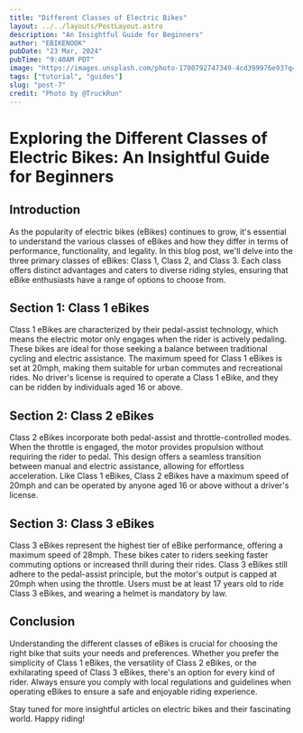 ```yaml
---
title: "Different Classes of Electric Bikes"
layout: ../../layouts/PostLayout.astro
description: "An Insightful Guide for Beginners"
author: "EBIKENOOK"
pubDate: "23 Mar, 2024"
pubTime: "9:40AM PDT"
image: "https://images.unsplash.com/photo-1700792747349-4cd399976e93?q=80&w=1674&auto=format&fit=crop&ixlib=rb-4.0.3&ixid=M3wxMjA3fDB8MHxwaG90by1wYWdlfHx8fGVufDB8fHx8fA%3D%3D"
tags: ["tutorial", "guides"]
slug: "post-7"
credit: "Photo by @TruckRun"
---
```


# Exploring the Different Classes of Electric Bikes: An Insightful Guide for Beginners

## Introduction

As the popularity of electric bikes (eBikes) continues to grow, it's essential to understand the various classes of eBikes and how they differ in terms of performance, functionality, and legality. In this blog post, we'll delve into the three primary classes of eBikes: Class 1, Class 2, and Class 3. Each class offers distinct advantages and caters to diverse riding styles, ensuring that eBike enthusiasts have a range of options to choose from.

## Section 1: Class 1 eBikes

Class 1 eBikes are characterized by their pedal-assist technology, which means the electric motor only engages when the rider is actively pedaling. These bikes are ideal for those seeking a balance between traditional cycling and electric assistance. The maximum speed for Class 1 eBikes is set at 20mph, making them suitable for urban commutes and recreational rides. No driver's license is required to operate a Class 1 eBike, and they can be ridden by individuals aged 16 or above.

## Section 2: Class 2 eBikes

Class 2 eBikes incorporate both pedal-assist and throttle-controlled modes. When the throttle is engaged, the motor provides propulsion without requiring the rider to pedal. This design offers a seamless transition between manual and electric assistance, allowing for effortless acceleration. Like Class 1 eBikes, Class 2 eBikes have a maximum speed of 20mph and can be operated by anyone aged 16 or above without a driver's license.

## Section 3: Class 3 eBikes

Class 3 eBikes represent the highest tier of eBike performance, offering a maximum speed of 28mph. These bikes cater to riders seeking faster commuting options or increased thrill during their rides. Class 3 eBikes still adhere to the pedal-assist principle, but the motor's output is capped at 20mph when using the throttle. Users must be at least 17 years old to ride Class 3 eBikes, and wearing a helmet is mandatory by law.

## Conclusion

Understanding the different classes of eBikes is crucial for choosing the right bike that suits your needs and preferences. Whether you prefer the simplicity of Class 1 eBikes, the versatility of Class 2 eBikes, or the exhilarating speed of Class 3 eBikes, there's an option for every kind of rider. Always ensure you comply with local regulations and guidelines when operating eBikes to ensure a safe and enjoyable riding experience.

Stay tuned for more insightful articles on electric bikes and their fascinating world. Happy riding!
